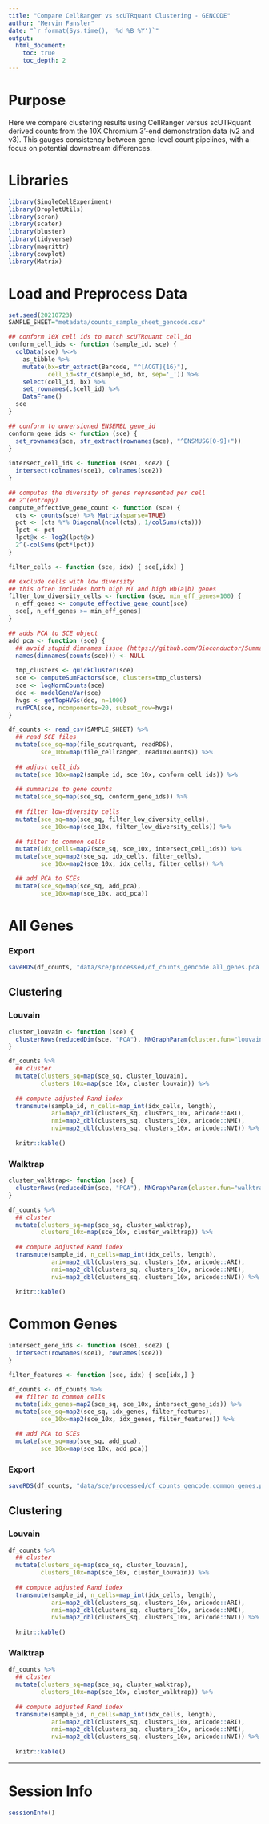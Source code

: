 ```yaml
---
title: "Compare CellRanger vs scUTRquant Clustering - GENCODE"
author: "Mervin Fansler"
date: "`r format(Sys.time(), '%d %B %Y')`"
output: 
  html_document: 
    toc: true
    toc_depth: 2
---
```


# Purpose 

Here we compare clustering results using CellRanger versus scUTRquant derived counts
from the 10X Chromium 3'-end demonstration data (v2 and v3). This gauges consistency 
between gene-level count pipelines, with a focus on potential downstream differences.

# Libraries
```r
library(SingleCellExperiment)
library(DropletUtils)
library(scran)
library(scater)
library(bluster)
library(tidyverse)
library(magrittr)
library(cowplot)
library(Matrix)
```

# Load and Preprocess Data
```r
set.seed(20210723)
SAMPLE_SHEET="metadata/counts_sample_sheet_gencode.csv"

## conform 10X cell ids to match scUTRquant cell_id
conform_cell_ids <- function (sample_id, sce) {
  colData(sce) %<>%
    as_tibble %>%
    mutate(bx=str_extract(Barcode, "^[ACGT]{16}"),
           cell_id=str_c(sample_id, bx, sep='_')) %>%
    select(cell_id, bx) %>%
    set_rownames(.$cell_id) %>%
    DataFrame()
  sce
}

## conform to unversioned ENSEMBL gene_id
conform_gene_ids <- function (sce) {
  set_rownames(sce, str_extract(rownames(sce), "^ENSMUSG[0-9]+"))
}
  
intersect_cell_ids <- function (sce1, sce2) { 
  intersect(colnames(sce1), colnames(sce2))
}

## computes the diversity of genes represented per cell
## 2^(entropy)
compute_effective_gene_count <- function (sce) {
  cts <- counts(sce) %>% Matrix(sparse=TRUE)
  pct <- (cts %*% Diagonal(ncol(cts), 1/colSums(cts)))
  lpct <- pct
  lpct@x <- log2(lpct@x)
  2^(-colSums(pct*lpct))
}

filter_cells <- function (sce, idx) { sce[,idx] }

## exclude cells with low diversity
## this often includes both high MT and high Hb(a|b) genes
filter_low_diversity_cells <- function (sce, min_eff_genes=100) {
  n_eff_genes <- compute_effective_gene_count(sce)
  sce[, n_eff_genes >= min_eff_genes]
}

## adds PCA to SCE object
add_pca <- function (sce) {
  ## avoid stupid dimnames issue (https://github.com/Bioconductor/SummarizedExperiment/issues/51)
  names(dimnames(counts(sce))) <- NULL
  
  tmp_clusters <- quickCluster(sce)
  sce <- computeSumFactors(sce, clusters=tmp_clusters)
  sce <- logNormCounts(sce)
  dec <- modelGeneVar(sce)
  hvgs <- getTopHVGs(dec, n=1000)
  runPCA(sce, ncomponents=20, subset_row=hvgs)
}

df_counts <- read_csv(SAMPLE_SHEET) %>%
  ## read SCE files
  mutate(sce_sq=map(file_scutrquant, readRDS),
         sce_10x=map(file_cellranger, read10xCounts)) %>%
  
  ## adjust cell_ids
  mutate(sce_10x=map2(sample_id, sce_10x, conform_cell_ids)) %>%
  
  ## summarize to gene counts
  mutate(sce_sq=map(sce_sq, conform_gene_ids)) %>%
  
  ## filter low-diversity cells
  mutate(sce_sq=map(sce_sq, filter_low_diversity_cells),
         sce_10x=map(sce_10x, filter_low_diversity_cells)) %>%
  
  ## filter to common cells
  mutate(idx_cells=map2(sce_sq, sce_10x, intersect_cell_ids)) %>%
  mutate(sce_sq=map2(sce_sq, idx_cells, filter_cells),
         sce_10x=map2(sce_10x, idx_cells, filter_cells)) %>%

  ## add PCA to SCEs
  mutate(sce_sq=map(sce_sq, add_pca),
         sce_10x=map(sce_10x, add_pca))
```

# All Genes
### Export
```r
saveRDS(df_counts, "data/sce/processed/df_counts_gencode.all_genes.pca.Rds")
```

## Clustering
### Louvain
```r
cluster_louvain <- function (sce) {
  clusterRows(reducedDim(sce, "PCA"), NNGraphParam(cluster.fun="louvain"))
}

df_counts %>%
  ## cluster
  mutate(clusters_sq=map(sce_sq, cluster_louvain),
         clusters_10x=map(sce_10x, cluster_louvain)) %>%
  
  ## compute adjusted Rand index
  transmute(sample_id, n_cells=map_int(idx_cells, length), 
            ari=map2_dbl(clusters_sq, clusters_10x, aricode::ARI),
            nmi=map2_dbl(clusters_sq, clusters_10x, aricode::NMI),
            nvi=map2_dbl(clusters_sq, clusters_10x, aricode::NVI)) %>%
  
  knitr::kable()
```

### Walktrap
```r
cluster_walktrap<- function (sce) {
  clusterRows(reducedDim(sce, "PCA"), NNGraphParam(cluster.fun="walktrap"))
}

df_counts %>%
  ## cluster
  mutate(clusters_sq=map(sce_sq, cluster_walktrap),
         clusters_10x=map(sce_10x, cluster_walktrap)) %>%
  
  ## compute adjusted Rand index
  transmute(sample_id, n_cells=map_int(idx_cells, length), 
            ari=map2_dbl(clusters_sq, clusters_10x, aricode::ARI),
            nmi=map2_dbl(clusters_sq, clusters_10x, aricode::NMI),
            nvi=map2_dbl(clusters_sq, clusters_10x, aricode::NVI)) %>%
  
  knitr::kable()
```

# Common Genes
```r
intersect_gene_ids <- function (sce1, sce2) { 
  intersect(rownames(sce1), rownames(sce2))
}

filter_features <- function (sce, idx) { sce[idx,] }

df_counts <- df_counts %>%
  ## filter to common cells
  mutate(idx_genes=map2(sce_sq, sce_10x, intersect_gene_ids)) %>%
  mutate(sce_sq=map2(sce_sq, idx_genes, filter_features),
         sce_10x=map2(sce_10x, idx_genes, filter_features)) %>%

  ## add PCA to SCEs
  mutate(sce_sq=map(sce_sq, add_pca),
         sce_10x=map(sce_10x, add_pca))
```

### Export
```r
saveRDS(df_counts, "data/sce/processed/df_counts_gencode.common_genes.pca.Rds")
```

## Clustering
### Louvain
```r
df_counts %>%
  ## cluster
  mutate(clusters_sq=map(sce_sq, cluster_louvain),
         clusters_10x=map(sce_10x, cluster_louvain)) %>%
  
  ## compute adjusted Rand index
  transmute(sample_id, n_cells=map_int(idx_cells, length), 
            ari=map2_dbl(clusters_sq, clusters_10x, aricode::ARI),
            nmi=map2_dbl(clusters_sq, clusters_10x, aricode::NMI),
            nvi=map2_dbl(clusters_sq, clusters_10x, aricode::NVI)) %>%
  
  knitr::kable()
```

### Walktrap
```r
df_counts %>%
  ## cluster
  mutate(clusters_sq=map(sce_sq, cluster_walktrap),
         clusters_10x=map(sce_10x, cluster_walktrap)) %>%
  
  ## compute adjusted Rand index
  transmute(sample_id, n_cells=map_int(idx_cells, length), 
            ari=map2_dbl(clusters_sq, clusters_10x, aricode::ARI),
            nmi=map2_dbl(clusters_sq, clusters_10x, aricode::NMI),
            nvi=map2_dbl(clusters_sq, clusters_10x, aricode::NVI)) %>%
  
  knitr::kable()
```


---

# Session Info
```r
sessionInfo()
```
